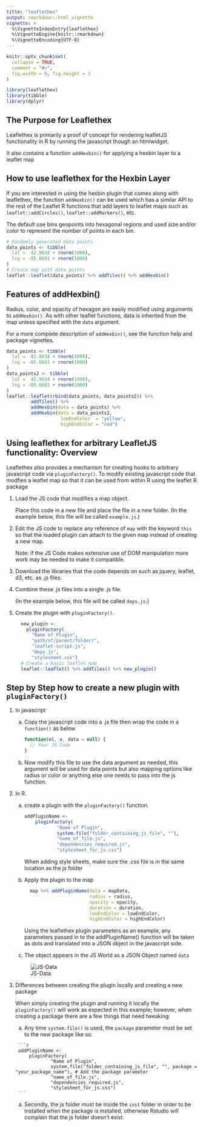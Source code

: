 ```yaml
---
title: "leaflethex"
output: rmarkdown::html_vignette
vignette: >
  %\VignetteIndexEntry{leaflethex}
  %\VignetteEngine{knitr::rmarkdown}
  %\VignetteEncoding{UTF-8}
---
```


```r
knitr::opts_chunk$set(
  collapse = TRUE,
  comment = "#>",
  fig.width = 6, fig.height = 3
)
```

```r
library(leaflethex)
library(tibble)
library(dplyr)
```

## The Purpose for Leaflethex

Leaflethex is primarily a proof of concept for rendering leafletJS functionality in R by running the javascript though an htmlwidget.

It also contains a function `addHexbin()` for applying a hexbin layer to a leaflet map

## How to use leaflethex for the Hexbin Layer

If you are interested in using the hexbin plugin that comes along with
leaflethex, the function `addHexbin()` can be used which has a similar API to
the rest of the Leaflet R functions that add layers to leaflet maps such as
`leaflet::addCircles()`, `leaflet::addMarkers()`, etc.

The default use bins geopoints into hexagonal regions and used 
size and/or color to represent the number of points in each bin.

```r
# Randomly generated data points
data_points <- tibble(
  lat =  42.9634 + rnorm(1000),
  lng = -85.6681 + rnorm(1000)
)
# Create map with data points
leaflet::leaflet(data_points) %>% addTiles() %>% addHexbin()
```

## Features of addHexbin()


Radius, color, and opacity of hexagon are easily modified
using arguments to `addHexbin()`. As with other leaflet functions,
data is inherited from the map unless specified with the `data` argument.

For a more complete description of `addHexbin()`, see the function
help and package vignettes.


```r
data_points <- tibble(
  lat =  42.9634 + rnorm(1000),
  lng = -85.6681 + rnorm(1000)
)
data_points2 <- tibble(
  lat =  42.9634 + rnorm(1000),
  lng = -95.6681 + rnorm(1000)
)
leaflet::leaflet(rbind(data_points, data_points2)) %>% 
         addTiles() %>% 
         addHexbin(data = data_points) %>% 
         addHexbin(data = data_points2, 
                    lowEndColor  = "yellow", 
                    highEndColor = "red")
```

## Using leaflethex for arbitrary LeafletJS functionality: Overview

Leaflethex also provides a mechanism for creating hooks to arbitrary
javascript code via `pluginFactory()`. To modify existing javascript 
code that modfies a leaflet map so that it can be used from within R
using the leaflet R package 

#. Load the JS code that modifies a map object. 

    Place this code in a new file and place the file in a new folder. (In the example below, this file will be called `example.js`.)
#. Edit the JS code to replace any reference of `map` with the keyword `this` so that the loaded plugin can attach to the given map instead of creating a new map. 

    Note: if the JS Code makes extensive use of DOM manipulation more work may be needed to make it compatible.
#. Download the libraries that the code depends on such as jquery, leaflet, d3, etc. as .js files.
#. Combine these .js files into a single .js file. 

    (In the example below, this file will be called `deps.js`.)
#. Create the plugin with `pluginFactory()`.

    ```r
      new_plugin <- 
        pluginFactory(
          "Name of Plugin", 
          "path/of/parent/folder/", 
          "leaflet-script.js", 
          "deps.js", 
          "stylesheet.css")
      # Create a basic leaflet map
      leaflet::leaflet() %>% addTiles() %>% new_plugin()
    ```

## Step by Step how to create a new plugin with `pluginFactory()`

#. In javascript

    a. Copy the javascript code into a .js file then wrap the code in a `function()` as below

        ```js
        function(el, x, data = null) {
          // Your JS Code
        }
        ```
    
    b. Now modify this file to use the data argument as needed, this argument will be used for data points but also mapping options like radius or color or anything else one needs to pass into the js function.


#. In R.

    a. create a plugin with the `pluginFactory()` function.

        ```r
        addPluginName <-
            pluginFactory(
                    "Name of Plugin",
                    system.file("folder_containing_js_file", ""),
                    "name_of_file.js", 
                    "dependencies_required.js", 
                    "stylesheet_for_js.css")
        ```
        
        When adding style sheets, make sure the .css file is in the same location as the js folder
    
    a. Apply the plugin to the map

        ```r
          map %>% addPluginName(data = mapData,
                                radius = radius,
                                opacity = opacity,
                                duration = duration,
                                lowEndColor = lowEndColor,
                                highEndColor = highEndColor)
        ```
        Using the leaflethex plugin parameters as an example, any parameters passed in to the addPluginName() function will be taken as dots and translated into a JSON object in the javascript side.

    a. The object appears in the JS World as a JSON Object named `data`

    ![JS-Data](jsdata.png)
    
#. Differences between creating the plugin locally and creating a new package
    
    When simply creating the plugin and running it locally the `pluginFactory()` will work as expected in this example; however, when creating a package there are a few things that need tweaking:
    
      a. Any time `system.file()` is used, the `package` parameter must be set to the new package like so:
      
        ```r
        addPluginName <-
            pluginFactory(
                    "Name of Plugin",
                    system.file("folder_containing_js_file", "", package = "your_package_name"), # Add the package parameter
                    "name_of_file.js", 
                    "dependencies_required.js", 
                    "stylesheet_for_js.css")
        ```
      
      a. Secondly, the js folder must be inside the `inst` folder in order to be installed when the package is installed, otherwise Rstudio will complain that the js folder doesn't exist.


